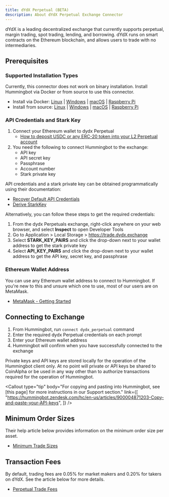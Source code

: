```yaml
---
title: dYdX Perpetual (BETA)
description: About dYdX Perpetual Exchange Connector
---
```



dYdX is a leading decentralized exchange that currently supports perpetual, margin trading, spot trading, lending, and borrowing. dYdX runs on smart contracts on the Ethereum blockchain, and allows users to trade with no intermediaries.

## Prerequisites

### Supported Installation Types

Currently, this connector does not work on binary installation. Install Hummingbot via Docker or from source to use this connector.

- Install via Docker: [Linux](/installation/linux/#install-via-docker) | [Windows](/installation/windows/#install-via-docker) | [macOS](/installation/mac/#install-via-docker) | [Raspberry Pi](/installation/raspberry/)
- Install from source: [Linux](/installation/linux/#install-from-source) | [Windows](/installation/windows/#install-from-source) | [macOS](/installation/mac/#install-from-source) | [Raspberry Pi](/installation/raspberry/#install-from-source)

### API Credentials and Stark Key

1. Connect your Ethereum wallet to dydx Perpetual
   - [How to deposit USDC or any ERC-20 token into your L2 Perpetual account](https://help.dydx.exchange/en/articles/5108497-how-to-deposit-usdc-or-any-erc-20-token-into-your-l2-perpetual-account?utm_content=article_5108497)
2. You need the following to connect Hummingbot to the exchange:
   - API key
   - API secret key
   - Passphrase
   - Account number
   - Stark private key

API credentials and a stark private key can be obtained programmatically using their documentation:

- [Recover Default API Credentials](https://docs.dydx.exchange/?python#recover-default-api-credentials)
- [Derive StarkKey](https://docs.dydx.exchange/?python#derive-starkkey)

Alternatively, you can follow these steps to get the required credentials:

1. From the dydx Perpetuals exchange, right-click anywhere on your web browser, and select **Inspect** to open Developer Tools
2. Go to Application > Local Storage > https://trade.dydx.exchange
3. Select **STARK_KEY_PAIRS** and click the drop-down next to your wallet address to get the stark private key
4. Select **API_KEY_PAIRS** and click the drop-down next to your wallet address to get the API key, secret key, and passphrase

### Ethereum Wallet Address

You can use any Ethereum wallet address to connect to Hummingbot. If you're new to this and unsure which one to use, most of our users are on MetaMask.

- [MetaMask - Getting Started](https://metamask.io/faqs.html)

## Connecting to Exchange

1. From Hummingbot, run `connect dydx_perpetual` command
2. Enter the required dydx Perpetual credentials on each prompt
3. Enter your Ethereum wallet address
4. Hummingbot will confirm when you have successfully connected to the exchange

Private keys and API keys are stored locally for the operation of the Hummingbot client only. At no point will private or API keys be shared to CoinAlpha or be used in any way other than to authorize transactions required for the operation of Hummingbot.

<Callout
  type="tip"
  body="For copying and pasting into Hummingbot, see [this page] for more instructions in our Support section."
  link={[
    "https://hummingbot.zendesk.com/hc/en-us/articles/900004871203-Copy-and-paste-your-API-keys",
  ]}
/>

## Minimum Order Sizes

Their help article below provides information on the minimum order size per asset.

- [Minimum Trade Sizes](https://help.dydx.exchange/en/articles/4798055-what-is-the-minimum-order-size-on-perpetuals)

## Transaction Fees

By default, trading fees are 0.05% for market makers and 0.20% for takers on dYdX. See the article below for more details.

- [Perpetual Trade Fees](https://help.dydx.exchange/en/articles/4798040-perpetual-trade-fees)
